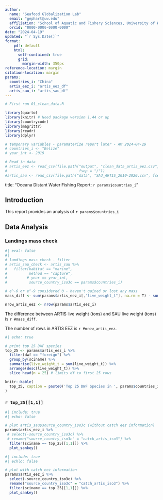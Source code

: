 ```yaml
---
author: 
  name: "Seafood Globalization Lab"
  email: "gephart@uw.edu"
  affiliation: "School of Aquatic and Fishery Sciences, University of Washington"
  orcid: "0000-0000-0000-0000"
date: "2024-04-19"
updated: "`r Sys.Date()`"
format:
    pdf: default
    html: 
      self-contained: true
      grid: 
        margin-width: 350px
reference-location: margin
citation-location: margin
params: 
  countries_i: "China"
  artis_eez_i: "artis_eez_df"
  artis_sau_i: "artis_sau_df"
---
```


```r

# First run 01_clean_data.R

library(quarto)
library(knitr) # Need package version 1.44 or up
library(countrycode)
library(magrittr)
library(readr)
library(dplyr)

# temporary variables - paramaterize report later - AM 2024-04-29
# countries_i <- "Belize"
# year_int <- 2019

# Read in data
# artis_eez <- read_csv(file.path("output", "clean_data_artis_eez.csv", 
#                                 fsep = "/"))
#artis_sau <- read_csv(file.path("data", "SAU_ARTIS_2010-2020.csv", fsep = "/"))

```

title: "Oceana Distant Water Fishing Report: `r params$countries_i`"

## Introduction

This report provides an analysis of `r params$countries_i`

## Data Analysis

### Landings mass check
```r
#| eval: false
#| 
# landings mass check - filter
# artis_sau_check <- artis_sau %>% 
#   filter(habitat == "marine", 
#          method == "capture", 
#         # year == year_int, 
#          source_country_iso3c == params$countries_i)

# e^-6 or e^-9 considered 0 - haven't gained or lost any mass
mass_diff <- sum(params$artis_eez_i[,"live_weight_t"], na.rm = T) - sum(params$artis_sau_i[,"live_weight_t"])

nrow_artis_eez <- nrow(params$artis_eez_i) 
```

The difference between ARTIS live weight (tons) and SAU live weight (tons) is `r #mass_diff`.

The number of rows in ARTIS EEZ is `r #nrow_artis_eez`. 


```r
#| echo: true

# print top 25 DWF species
top_25 <- params$artis_eez_i %>% 
  filter(dwf == "foreign") %>%
  group_by(sciname) %>%
  summarise(live_weight_t = sum(live_weight_t)) %>%
  arrange(desc(live_weight_t)) %>%
  slice_head(n = 25) # limits df to first 25 rows

knitr::kable(
  top_25, caption = paste0('Top 25 DWF Species in ', params$countries_i) 
)
```

### `r top_25[[1,1]]`

```r
#| include: true
#| echo: false

# plot artis_sau$source_country_iso3c (without catch eez information)
params$artis_eez_i %>%
 # select(-source_country_iso3c) %>%
 # rename("source_country_iso3c" = "catch_artis_iso3") %>%
  filter(sciname == top_25[[1,1]]) %>%
  plot_sankey()
```

```r
#| include: true
#| echlo: false

# plot with catch eez information
params$artis_eez_i %>%
  select(-source_country_iso3c) %>%
  rename("source_country_iso3c" = "catch_artis_iso3") %>%
  filter(sciname == top_25[[1,1]]) %>%
  plot_sankey()
```


